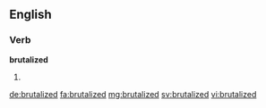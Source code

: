 ==English==

===Verb===
'''brutalized'''

# {{en-past of|brutalize}}

[[de:brutalized]]
[[fa:brutalized]]
[[mg:brutalized]]
[[sv:brutalized]]
[[vi:brutalized]]